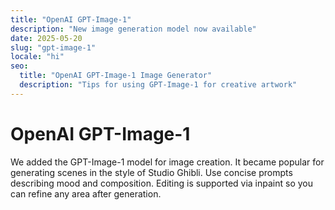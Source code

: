 ```yaml
---
title: "OpenAI GPT-Image-1"
description: "New image generation model now available"
date: 2025-05-20
slug: "gpt-image-1"
locale: "hi"
seo:
  title: "OpenAI GPT-Image-1 Image Generator"
  description: "Tips for using GPT-Image-1 for creative artwork"
---
```


# OpenAI GPT-Image-1

We added the GPT-Image-1 model for image creation. It became popular for generating scenes in the style of Studio Ghibli.
Use concise prompts describing mood and composition. Editing is supported via inpaint so you can refine any area after generation.

